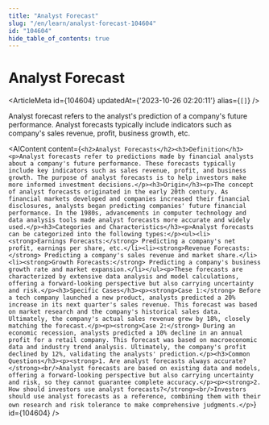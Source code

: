 ```yaml
---
title: "Analyst Forecast"
slug: "/en/learn/analyst-forecast-104604"
id: "104604"
hide_table_of_contents: true
---
```



# Analyst Forecast

<ArticleMeta id={104604} updatedAt={'2023-10-26 02:20:11'} alias={`[]`} />
<div className='border-solid border-b border-t-0 my-4 border-[var(--ifm-color-gray-300)]' />

Analyst forecast refers to the analyst's prediction of a company's future performance. Analyst forecasts typically include indicators such as company's sales revenue, profit, business growth, etc.

<AIContent content={`<h2>Analyst Forecasts</h2><h3>Definition</h3><p>Analyst forecasts refer to predictions made by financial analysts about a company's future performance. These forecasts typically include key indicators such as sales revenue, profit, and business growth. The purpose of analyst forecasts is to help investors make more informed investment decisions.</p><h3>Origin</h3><p>The concept of analyst forecasts originated in the early 20th century. As financial markets developed and companies increased their financial disclosures, analysts began predicting companies' future financial performance. In the 1980s, advancements in computer technology and data analysis tools made analyst forecasts more accurate and widely used.</p><h3>Categories and Characteristics</h3><p>Analyst forecasts can be categorized into the following types:</p><ul><li><strong>Earnings Forecasts:</strong> Predicting a company's net profit, earnings per share, etc.</li><li><strong>Revenue Forecasts:</strong> Predicting a company's sales revenue and market share.</li><li><strong>Growth Forecasts:</strong> Predicting a company's business growth rate and market expansion.</li></ul><p>These forecasts are characterized by extensive data analysis and model calculations, offering a forward-looking perspective but also carrying uncertainty and risk.</p><h3>Specific Cases</h3><p><strong>Case 1:</strong> Before a tech company launched a new product, analysts predicted a 20% increase in its next quarter's sales revenue. This forecast was based on market research and the company's historical sales data. Ultimately, the company's actual sales revenue grew by 18%, closely matching the forecast.</p><p><strong>Case 2:</strong> During an economic recession, analysts predicted a 10% decline in an annual profit for a retail company. This forecast was based on macroeconomic data and industry trend analysis. Ultimately, the company's profit declined by 12%, validating the analysts' prediction.</p><h3>Common Questions</h3><p><strong>1. Are analyst forecasts always accurate?</strong><br/>Analyst forecasts are based on existing data and models, offering a forward-looking perspective but also carrying uncertainty and risk, so they cannot guarantee complete accuracy.</p><p><strong>2. How should investors use analyst forecasts?</strong><br/>Investors should use analyst forecasts as a reference, combining them with their own research and risk tolerance to make comprehensive judgments.</p>`} id={104604} />
